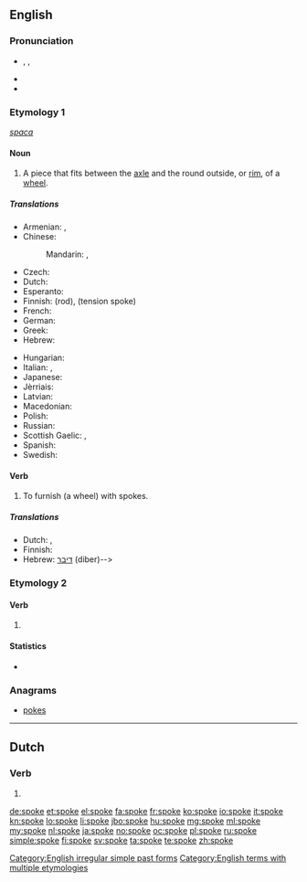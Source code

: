 {{also|spöke}}
==English==

===Pronunciation===
* {{enPR|spōk}}, {{IPA|/spəʊk/}}, {{X-SAMPA|/sp@Uk/}}
* {{audio|en-us-spoke.ogg|Audio (US)}}
* {{rhymes|əʊk}}

===Etymology 1===
{{etyl|ang}} ''[[spaca]]''

====Noun====
{{wikipedia}}
{{en-noun}}

# A piece that fits between the [[axle]] and the round outside, or [[rim]], of a [[wheel]].

=====Translations=====
{{trans-top|part of a wheel}}
* Armenian: {{t-|hy|անվաճաղ|tr=anvač̣aġ}},  {{t-|hy|ճաղ|tr=č̣aġ}}
* Chinese:
*: Mandarin: {{t|cmn|輻條|sc=Hani}},  {{t|cmn|辐条|tr=fútiáo|sc=Hani}}
* Czech: {{t-|cs|paprsek|m}}
* Dutch: {{t+|nl|spaak|m|f}}
* Esperanto: {{t-|eo|spoko}}
* Finnish: {{t+|fi|puola}} (rod), {{t+|fi|pinna}} (tension spoke)
* French: {{t+|fr|rayon|m}}
* German: {{t+|de|Speiche}}
* Greek: {{t+|el|ακτίνα|f|tr=aktína|sc=Grek}}
* Hebrew: {{t+|he|זק|m}}
{{trans-mid}}
* Hungarian: {{t+|hu|küllő}}
* Italian: {{t+|it|raggio}}, {{qualifier|colloquial}} {{t+|it|razzo|m}}
* Japanese: {{t-|ja|スポーク|tr=supōku}}
* Jèrriais: {{tø|roa-jer|rai|m}}
* Latvian: {{t-|lv|spieķis|m}}
* Macedonian: {{t-|mk|спица|f|tr=spíca}}
* Polish: {{t-|pl|szprycha|f}}
* Russian: {{t+|ru|спица|f|tr=spíca}}
* Scottish Gaelic: {{t-|gd|bas|f}}, {{t-|gd|spòg|f}}
* Spanish: {{t+|es|rayo|m}}
* Swedish: {{t+|sv|eker}}
{{trans-bottom}}

====Verb====
{{en-verb}}

# {{transitive}} To furnish (a wheel) with spokes.

=====Translations=====
* Dutch: {{t+|nl|sprak}}, {{t+|nl|spraken}}
* Finnish: {{t-|fi|puhui}}
* Hebrew: [[דיבר]] (diber)-->

===Etymology 2===

====Verb====
{{head|en|verb form}}

# {{simple past of|speak}}

====Statistics====
* {{rank|idea|reached|appeared|461|spoke|strange|force|character}}

===Anagrams===
* [[pokes]]

[[Category:English irregular simple past forms]]
[[Category:English terms with multiple etymologies]]

----

==Dutch==

===Verb===
{{head|nl}}

# {{nl-verb-form|n=sg|t=pres|m=subj|spoken}}

[[de:spoke]]
[[et:spoke]]
[[el:spoke]]
[[fa:spoke]]
[[fr:spoke]]
[[ko:spoke]]
[[io:spoke]]
[[it:spoke]]
[[kn:spoke]]
[[lo:spoke]]
[[li:spoke]]
[[jbo:spoke]]
[[hu:spoke]]
[[mg:spoke]]
[[ml:spoke]]
[[my:spoke]]
[[nl:spoke]]
[[ja:spoke]]
[[no:spoke]]
[[oc:spoke]]
[[pl:spoke]]
[[ru:spoke]]
[[simple:spoke]]
[[fi:spoke]]
[[sv:spoke]]
[[ta:spoke]]
[[te:spoke]]
[[zh:spoke]]